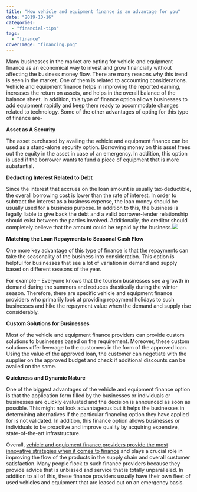 ```yaml
---
title: "How vehicle and equipment finance is an advantage for you"
date: "2019-10-16"
categories: 
  - "financial-tips"
tags: 
  - "finance"
coverImage: "financing.png"
---
```


Many businesses in the market are opting for vehicle and equipment finance as an economical way to invest and grow financially without affecting the business money flow. There are many reasons why this trend is seen in the market. One of them is related to accounting considerations. Vehicle and equipment finance helps in improving the reported earning, increases the return on assets, and helps in the overall balance of the balance sheet. In addition, this type of finance option allows businesses to add equipment rapidly and keep them ready to accommodate changes related to technology. Some of the other advantages of opting for this type of finance are-

**Asset as A Security**

The asset purchased by availing the vehicle and equipment finance can be used as a stand-alone security option. Borrowing money on this asset frees out the equity in the asset in case of an emergency. In addition, this option is used if the borrower wants to fund a piece of equipment that is more substantial.

**Deducting Interest Related to Debt**

Since the interest that accrues on the loan amount is usually tax-deductible, the overall borrowing cost is lower than the rate of interest. In order to subtract the interest as a business expense, the loan money should be usually used for a business purpose. In addition to this, the business is legally liable to give back the debt and a valid borrower-lender relationship should exist between the parties involved. Additionally, the creditor should completely believe that the amount could be repaid by the business.[![](images/vehicle-and-equipment-finance.jpg)](https://getadvanceinfo.files.wordpress.com/2017/08/vehicle-and-equipment-finance.jpg)

**Matching the Loan Repayments to Seasonal Cash Flow**

One more key advantage of this type of finance is that the repayments can take the seasonality of the business into consideration. This option is helpful for businesses that see a lot of variation in demand and supply based on different seasons of the year.

For example – Everyone knows that the tourism businesses see a growth in demand during the summers and reduces drastically during the winter season. Therefore, there are specific vehicle and equipment finance providers who primarily look at providing repayment holidays to such businesses and hike the repayment value when the demand and supply rise considerably.

**Custom Solutions for Businesses**

Most of the vehicle and equipment finance providers can provide custom solutions to businesses based on the requirement. Moreover, these custom solutions offer leverage to the customers in the form of the approved loan. Using the value of the approved loan, the customer can negotiate with the supplier on the approved budget and check if additional discounts can be availed on the same.

**Quickness and Dynamic Nature**

One of the biggest advantages of the vehicle and equipment finance option is that the application form filled by the businesses or individuals or businesses are quickly evaluated and the decision is announced as soon as possible. This might not look advantageous but it helps the businesses in determining alternatives if the particular financing option they have applied for is not validated. In addition, this finance option allows businesses or individuals to be proactive and improve quality by acquiring expensive, state-of-the-art infrastructure.

Overall, [vehicle and equipment finance providers provide the most innovative strategies when it comes to finance](http://www.allfreightfinance.com.au/commercial-vehicle-finance) and plays a crucial role in improving the flow of the products in the supply chain and overall customer satisfaction. Many people flock to such finance providers because they provide advice that is unbiased and service that is totally unparalleled. In addition to all of this, these finance providers usually have their own fleet of used vehicles and equipment that are leased out on an emergency basis.
